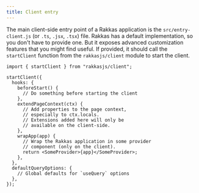 ```yaml
---
title: Client entry
---
```


The main client-side entry point of a Rakkas application is the `src/entry-client.js` (or `.ts`, `.jsx`, `.tsx`) file. Rakkas has a default implementation, so you don't have to provide one. But it exposes advanced customization features that you might find useful. If provided, it should call the `startClient` function from the `rakkasjs/client` module to start the client.

```tsx
import { startClient } from "rakkasjs/client";

startClient({
  hooks: {
    beforeStart() {
      // Do something before starting the client
    },
    extendPageContext(ctx) {
      // Add properties to the page context,
      // especially to ctx.locals.
      // Extensions added here will only be
      // available on the client-side.
    },
    wrapApp(app) {
      // Wrap the Rakkas application in some provider
      // component (only on the client).
      return <SomeProvider>{app}</SomeProvider>;
    },
  },
  defaultQueryOptions: {
    // Global defaults for `useQuery` options
  },
});
```

